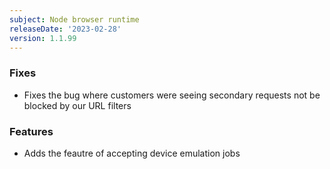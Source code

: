 ```yaml
---
subject: Node browser runtime
releaseDate: '2023-02-28'
version: 1.1.99
---
```


### Fixes
* Fixes the bug where customers were seeing secondary requests not be blocked by our URL filters

### Features
* Adds the feautre of accepting device emulation jobs 
